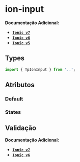 
<Meta of={inputStories} />

# ion-input

**Documentação Adicional:**

- **[`Ionic v7`](https://ionicframework.com/docs/api/input)**
- **[`Ionic v6`](https://ionicframework.com/docs/v6/api/input)**
- **[`Ionic v5`](https://ionicframework.com/docs/v5/api/input)**

## Types

```ts
import { TpIonInput } from '..';
```

## Atributos

### Default

<Canvas of={inputStories.Default} />

<Controls of={inputStories.Default} />

### States

## Validação

**Documentação Adicional:**

- **[`Ionic v7`](https://ionicframework.com/docs/api/input#helper--error-text)**
- **[`Ionic v6`](https://ionicframework.com/docs/v6/api/input#helper--error-text)**
